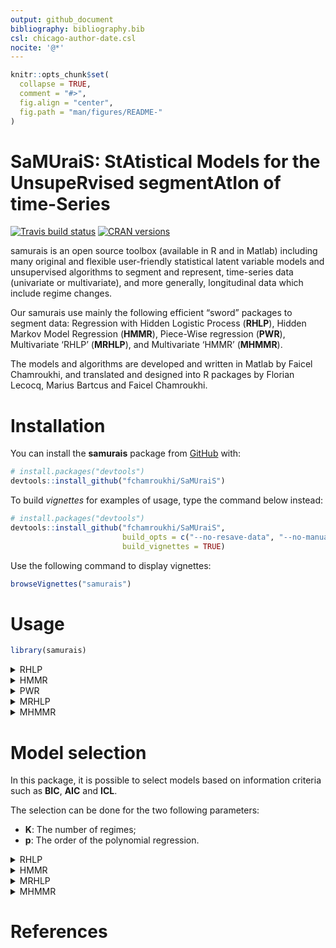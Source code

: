 ```yaml
---
output: github_document
bibliography: bibliography.bib
csl: chicago-author-date.csl
nocite: '@*'
---
```


<!-- README.md is generated from README.Rmd. Please edit that file -->

```r
knitr::opts_chunk$set(
  collapse = TRUE,
  comment = "#>",
  fig.align = "center",
  fig.path = "man/figures/README-"
)
```

# **SaMUraiS**: **S**t**A**tistical **M**odels for the **U**nsupe**R**vised segment**A**t**I**on of time-**S**eries

<!-- badges: start -->
[![Travis build status](https://travis-ci.org/fchamroukhi/SaMUraiS.svg?branch=master)](https://travis-ci.org/fchamroukhi/SaMUraiS)
[![CRAN versions](https://www.r-pkg.org/badges/version/samurais)](https://cran.r-project.org/web/packages/samurais/index.html)
<!-- badges: end -->

samurais is an open source toolbox (available in R and in Matlab) including 
many original and flexible user-friendly statistical latent variable models 
and unsupervised algorithms to segment and represent, time-series data 
(univariate or multivariate), and more generally, longitudinal data which 
include regime changes.

Our samurais use mainly the following efficient "sword" packages to segment 
data: Regression with Hidden Logistic Process (**RHLP**), Hidden Markov Model
Regression (**HMMR**), Piece-Wise regression (**PWR**), Multivariate 'RHLP'
(**MRHLP**), and Multivariate 'HMMR' (**MHMMR**).

The models and algorithms are developed and written in Matlab by Faicel 
Chamroukhi, and translated and designed into R packages by Florian Lecocq, 
Marius Bartcus and Faicel Chamroukhi.

# Installation

You can install the **samurais** package from [GitHub](https://github.com/fchamroukhi/SaMUraiS) with:

```r
# install.packages("devtools")
devtools::install_github("fchamroukhi/SaMUraiS")
```

To build *vignettes* for examples of usage, type the command below instead:

```r
# install.packages("devtools")
devtools::install_github("fchamroukhi/SaMUraiS", 
                         build_opts = c("--no-resave-data", "--no-manual"), 
                         build_vignettes = TRUE)
```

Use the following command to display vignettes:

```r
browseVignettes("samurais")
```

# Usage

```r
library(samurais)
```

<details>
  <summary>RHLP</summary>

```r
# Application to a toy data set
data("univtoydataset")

K <- 5 # Number of regimes (mixture components)
p <- 3 # Dimension of beta (order of the polynomial regressors)
q <- 1 # Dimension of w (order of the logistic regression: to be set to 1 for segmentation)
variance_type <- "heteroskedastic" # "heteroskedastic" or "homoskedastic" model

n_tries <- 1
max_iter = 1500
threshold <- 1e-6
verbose <- TRUE
verbose_IRLS <- FALSE

rhlp <- emRHLP(univtoydataset$x, univtoydataset$y, K, p, q, 
               variance_type, n_tries, max_iter, threshold, 
               verbose, verbose_IRLS)

rhlp$summary()

rhlp$plot()
```

```r
# Application to a real data set
data("univrealdataset")

K <- 5 # Number of regimes (mixture components)
p <- 3 # Dimension of beta (order of the polynomial regressors)
q <- 1 # Dimension of w (order of the logistic regression: to be set to 1 for segmentation)
variance_type <- "heteroskedastic" # "heteroskedastic" or "homoskedastic" model

n_tries <- 1
max_iter = 1500
threshold <- 1e-6
verbose <- FALSE
verbose_IRLS <- FALSE

rhlp <- emRHLP(univrealdataset$x, univrealdataset$y2, K, p, q, 
               variance_type, n_tries, max_iter, threshold, 
               verbose, verbose_IRLS)

rhlp$summary()

rhlp$plot()
```
</details>

<details>
  <summary>HMMR</summary>

```r
# Application to a toy data set
data("univtoydataset")

K <- 5 # Number of regimes (states)
p <- 3 # Dimension of beta (order of the polynomial regressors)
variance_type <- "heteroskedastic" # "heteroskedastic" or "homoskedastic" model

n_tries <- 1
max_iter <- 1500
threshold <- 1e-6
verbose <- TRUE

hmmr <- emHMMR(univtoydataset$x, univtoydataset$y, K, p, variance_type, 
               n_tries, max_iter, threshold, verbose)

hmmr$summary()

hmmr$plot(what = c("smoothed", "regressors", "loglikelihood"))
```


```r
# Application to a real data set
data("univrealdataset")

K <- 5 # Number of regimes (states)
p <- 3 # Dimension of beta (order of the polynomial regressors)
variance_type <- "heteroskedastic" # "heteroskedastic" or "homoskedastic" model

n_tries <- 1
max_iter <- 1500
threshold <- 1e-6
verbose <- TRUE

hmmr <- emHMMR(univrealdataset$x, univrealdataset$y2, K, p, variance_type, 
               n_tries, max_iter, threshold, verbose)

hmmr$summary()

hmmr$plot(what = c("smoothed", "regressors", "loglikelihood"))
```

</details>

<details>
  <summary>PWR</summary>

```r
# Application to a toy data set
data("univtoydataset")

K <- 5 # Number of segments
p <- 1 # Polynomial degree

pwr <- fitPWRFisher(univtoydataset$x, univtoydataset$y, K, p)

pwr$plot()
```


```r
# Application to a real data set
data("univrealdataset")

K <- 5 # Number of segments
p <- 3 # Polynomial degree

pwr <- fitPWRFisher(univrealdataset$x, univrealdataset$y2, K, p)

pwr$plot()
```

</details>

<details>
<summary>MRHLP</summary>

```r
# Application to a toy data set
data("multivtoydataset")

K <- 5 # Number of regimes (mixture components)
p <- 1 # Dimension of beta (order of the polynomial regressors)
q <- 1 # Dimension of w (order of the logistic regression: to be set to 1 for segmentation)
variance_type <- "heteroskedastic" # "heteroskedastic" or "homoskedastic" model

n_tries <- 1
max_iter <- 1500
threshold <- 1e-6
verbose <- TRUE
verbose_IRLS <- FALSE

mrhlp <- emMRHLP(multivtoydataset$x, multivtoydataset[,c("y1", "y2", "y3")], 
                 K, p, q, variance_type, n_tries, max_iter, threshold, verbose,
                 verbose_IRLS)

mrhlp$summary()

mrhlp$plot()
```

```r
# Application to a real data set (human activity recogntion data)
data("multivrealdataset")

K <- 5 # Number of regimes (mixture components)
p <- 3 # Dimension of beta (order of the polynomial regressors)
q <- 1 # Dimension of w (order of the logistic regression: to be set to 1 for segmentation)
variance_type <- "heteroskedastic" # "heteroskedastic" or "homoskedastic" model

n_tries <- 1
max_iter <- 1500
threshold <- 1e-6
verbose <- TRUE
verbose_IRLS <- FALSE

mrhlp <- emMRHLP(multivrealdataset$x, multivrealdataset[,c("y1", "y2", "y3")], 
                 K, p, q, variance_type, n_tries, max_iter, threshold, verbose,
                 verbose_IRLS)

mrhlp$summary()

mrhlp$plot()
```
</details>

<details>
  <summary>MHMMR</summary>

```r
# Application to a simulated data set
data("multivtoydataset")

K <- 5 # Number of regimes (states)
p <- 1 # Dimension of beta (order of the polynomial regressors)
variance_type <- "heteroskedastic" # "heteroskedastic" or "homoskedastic" model

n_tries <- 1
max_iter <- 1500
threshold <- 1e-6
verbose <- TRUE

mhmmr <- emMHMMR(multivtoydataset$x, multivtoydataset[, c("y1", "y2", "y3")],
                 K, p, variance_type, n_tries, max_iter, threshold, verbose)

mhmmr$summary()

mhmmr$plot(what = c("smoothed", "regressors", "loglikelihood"))
```

```r
# Application to a real data set (human activity recognition data)
data("multivrealdataset")

K <- 5 # Number of regimes (states)
p <- 3 # Dimension of beta (order of the polynomial regressors)
variance_type <- "heteroskedastic" # "heteroskedastic" or "homoskedastic" model

n_tries <- 1
max_iter <- 1500
threshold <- 1e-6
verbose <- TRUE

mhmmr <- emMHMMR(multivrealdataset$x, multivrealdataset[, c("y1", "y2", "y3")],
                 K, p, variance_type, n_tries, max_iter, threshold, verbose)

mhmmr$summary()

mhmmr$plot(what = c("smoothed", "regressors", "loglikelihood"))
```

</details>

# Model selection

In this package, it is possible to select models based on information criteria 
such as **BIC**, **AIC** and **ICL**.

The selection can be done for the two following parameters:

 * **K**: The number of regimes;
 * **p**: The order of the polynomial regression.

<details>
  <summary>RHLP</summary>

Let's select a RHLP model for the following time series **Y**:

```r
data("univtoydataset")
x = univtoydataset$x
y = univtoydataset$y

plot(x, y, type = "l", xlab = "x", ylab = "Y")
```

```r
selectedrhlp <- selectRHLP(X = x, Y = y, Kmin = 2, Kmax = 6, pmin = 0, pmax = 3)

selectedrhlp$plot(what = "estimatedsignal")
```

</details>

<details>
  <summary>HMMR</summary>

Let's select a HMMR model for the following time series **Y**:

```r
data("univtoydataset")
x = univtoydataset$x
y = univtoydataset$y

plot(x, y, type = "l", xlab = "x", ylab = "Y")
```

```r
selectedhmmr <- selectHMMR(X = x, Y = y, Kmin = 2, Kmax = 6, pmin = 0, pmax = 3)

selectedhmmr$plot(what = "smoothed")
```

</details>

<details>
<summary>MRHLP</summary>

Let's select a MRHLP model for the following multivariate time series **Y**:

<br />

```r
data("multivtoydataset")
x <- multivtoydataset$x
y <- multivtoydataset[, c("y1", "y2", "y3")]
matplot(x, y, type = "l", xlab = "x", ylab = "Y", lty = 1)
```

```r
selectedmrhlp <- selectMRHLP(X = x, Y = y, Kmin = 2, Kmax = 6, pmin = 0, pmax = 3)

selectedmrhlp$plot(what = "estimatedsignal")
```

</details>

<details>
  <summary>MHMMR</summary>

Let's select a MHMMR model for the following multivariate time series **Y**:

```r
data("multivtoydataset")
x <- multivtoydataset$x
y <- multivtoydataset[, c("y1", "y2", "y3")]
matplot(x, y, type = "l", xlab = "x", ylab = "Y", lty = 1)
```

```r
selectedmhmmr <- selectMHMMR(X = x, Y = y, Kmin = 2, Kmax = 6, pmin = 0, pmax = 3)

selectedmhmmr$plot(what = "smoothed")
```

</details>

# References
